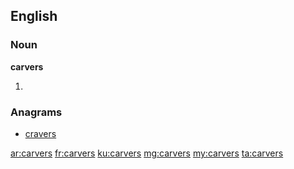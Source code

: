 ==English==

===Noun===
'''carvers'''

# {{plural of|carver}}

===Anagrams===
* [[cravers#English|cravers]]

[[ar:carvers]]
[[fr:carvers]]
[[ku:carvers]]
[[mg:carvers]]
[[my:carvers]]
[[ta:carvers]]